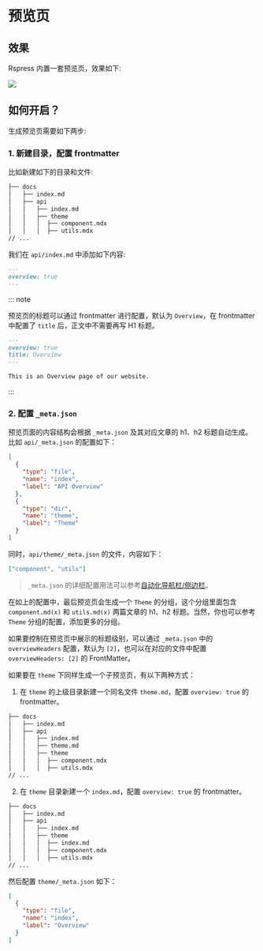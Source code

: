 # 预览页

## 效果

Rspress 内置一套预览页，效果如下:

<img src="https://lf3-static.bytednsdoc.com/obj/eden-cn/uhbfnupenuhf/rspress/rspress-api-overview.png" />

## 如何开启？

生成预览页需要如下两步:

### 1. 新建目录，配置 frontmatter

比如新建如下的目录和文件:

```txt
├── docs
│   ├── index.md
│   ├── api
│   │   ├── index.md
│   │   ├── theme
│   │   │  ├── component.mdx
│   │   │  ├── utils.mdx
// ...
```

我们在 `api/index.md` 中添加如下内容:

```md
---
overview: true
---
```

::: note

预览页的标题可以通过 frontmatter 进行配置，默认为 `Overview`，在 frontmatter 中配置了 `title` 后，正文中不需要再写 H1 标题。

```md
---
overview: true
title: Overview
---

This is an Overview page of our website.
```

:::

### 2. 配置 `_meta.json`

预览页面的内容结构会根据 `_meta.json` 及其对应文章的 h1、h2 标题自动生成。比如 `api/_meta.json` 的配置如下：

```json
[
  {
    "type": "file",
    "name": "index",
    "label": "API Overview"
  },
  {
    "type": "dir",
    "name": "theme",
    "label": "Theme"
  }
]
```

同时，`api/theme/_meta.json` 的文件，内容如下：

```json
["component", "utils"]
```

> `_meta.json` 的详细配置用法可以参考[自动化导航栏/侧边栏](/guide/basic/auto-nav-sidebar)。

在如上的配置中，最后预览页会生成一个 `Theme` 的分组，这个分组里面包含 `component.md(x)` 和 `utils.md(x)` 两篇文章的 h1、h2 标题。当然，你也可以参考 `Theme` 分组的配置，添加更多的分组。

如果要控制在预览页中展示的标题级别，可以通过 `_meta.json` 中的 `overviewHeaders` 配置，默认为 `[2]`，也可以在对应的文件中配置 `overviewHeaders: [2]` 的 FrontMatter。

如果要在 `theme` 下同样生成一个子预览页，有以下两种方式：

1. 在 `theme` 的上级目录新建一个同名文件 `theme.md`，配置 `overview: true` 的 frontmatter。

```txt
├── docs
│   ├── index.md
│   ├── api
│   │   ├── index.md
│   │   ├── theme.md
│   │   ├── theme
│   │   │  ├── component.mdx
│   │   │  ├── utils.mdx
// ...
```

2. 在 `theme` 目录新建一个 `index.md`，配置 `overview: true` 的 frontmatter。

```txt
├── docs
│   ├── index.md
│   ├── api
│   │   ├── index.md
│   │   ├── theme
│   │   │  ├── index.md
│   │   │  ├── component.mdx
│   │   │  ├── utils.mdx
// ...
```

然后配置 `theme/_meta.json` 如下：

```json
[
  {
    "type": "file",
    "name": "index",
    "label": "Overview"
  }
]
```
